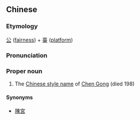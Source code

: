 {{also|公台}}
==Chinese==
{{zh-forms|s=公台}}

===Etymology===
[[公]] ([[fairness]]) + [[臺]] ([[platform]])

===Pronunciation===
{{zh-pron
|m=Gōngtái
|cat=pn
}}

===Proper noun===
{{zh-proper noun}}

# The [[w:Chinese style name|Chinese style name]] of [[w:Chen Gong|Chen Gong]] (died 198)

====Synonyms====
* [[陳宮]]